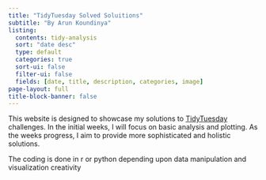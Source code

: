 ```yaml
---
title: "TidyTuesday Solved Soluitions"
subtitle: "By Arun Koundinya"
listing:
  contents: tidy-analysis
  sort: "date desc"
  type: default
  categories: true
  sort-ui: false
  filter-ui: false
  fields: [date, title, description, categories, image]
page-layout: full
title-block-banner: false
---
```


This website is designed to showcase my solutions to [TidyTuesday](https://github.com/rfordatascience/tidytuesday) challenges. In the initial weeks, I will focus on basic analysis and plotting. As the weeks progress, I aim to provide more sophisticated and holistic solutions.

The coding is done in r or python depending upon data manipulation and visualization creativity

```{=html}
<br>
<br>
<br>
```